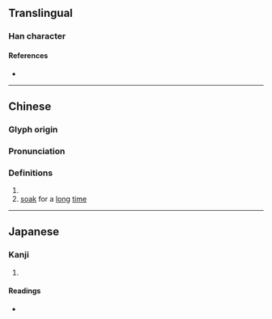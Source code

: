 {{character info/new}}
==Translingual==

===Han character===
{{Han char|rn=85|rad=水|as=08|sn=11|four=|canj=EHDV|ids=⿰氵委}}

====References====
* {{Han ref|kx=0628.200|dkj=17602|dj=1030.110|hdz=31651.090|uh=6DB9|ud=28089}}

----

==Chinese==
{{zh-forms}}

===Glyph origin===
{{Han etym}}

===Pronunciation===
{{zh-pron
|m=wō
|c=wo1
|mc=y
|oc=y
|ma=
|cat=a,n,v
}}

===Definitions===
{{zh-hanzi}}

# {{zh-used in|渨涹}}
# [[soak]] for a [[long]] [[time]]

----

==Japanese==

===Kanji===
{{ja-kanji|grade=|rs=水08}}

# {{defn|lang=ja|sort=水08}}

====Readings====
* {{ja-readings|on=[[わ]] (wa), [[だい]] (dai), [[ね]] (ne), [[い]] (i)|kun=[[にごる]] (nigoru), [[ひたす]] (hitasu)}}